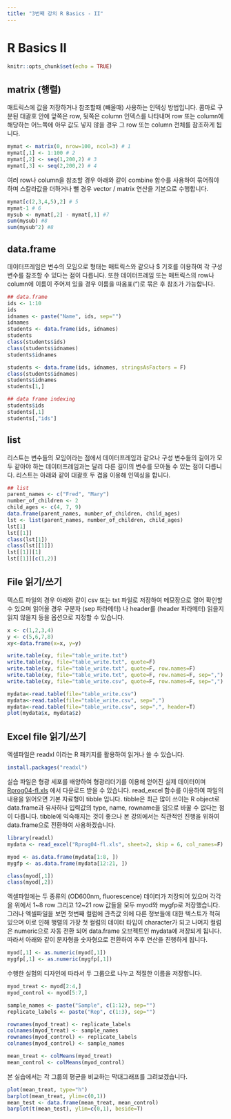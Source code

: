 ```yaml
---
title: "3번째 강의 R Basics - II"
---
```


# R Basics II


```r
knitr::opts_chunk$set(echo = TRUE)
```


## matrix (행렬)

매트릭스에 값을 저장하거나 참조할때 (빼올때) 사용하는 인덱싱 방법입니다. 콤마로 구분된 대괄호 안에 앞쪽은 row, 뒷쪽은 column 인덱스를 나타내며 row 또는 column에 해당하는 어느쪽에 아무 값도 넣지 않을 경우 그 row 또는 column  전체를 참조하게 됩니다. 

```r
mymat <- matrix(0, nrow=100, ncol=3) # 1
mymat[,1] <- 1:100 # 2
mymat[,2] <- seq(1,200,2) # 3
mymat[,3] <- seq(2,200,2) # 4
```

여러 row나 column을 참조할 경우 아래와 같이 combine 함수를 사용하여 묶어줘야 하며 스칼라값을 더하거나 뺄 경우 vector / matrix 연산을 기본으로 수행합니다. 
```r
mymat[c(2,3,4,5),2] # 5
mymat-1 # 6
mysub <- mymat[,2] - mymat[,1] #7
sum(mysub) #8
sum(mysub^2) #8
```



## data.frame

데이터프레임은 변수의 모임으로 형태는 매트릭스와 같으나 $ 기호를 이용하여 각 구성 변수를 참조할 수 있다는 점이 다릅니다. 또한 데이터프레임 또는 매트릭스의 row나 column에 이름이 주어져 있을 경우 이름을 따옴표(")로 묶은 후 참조가 가능합니다.  

```r
## data.frame
ids <- 1:10
ids
idnames <- paste("Name", ids, sep="")
idnames
students <- data.frame(ids, idnames)
students
class(students$ids)
class(students$idnames)
students$idnames

students <- data.frame(ids, idnames, stringsAsFactors = F)
class(students$idnames)
students$idnames
students[1,]

## data frame indexing 
students$ids
students[,1]
students[,"ids"]

```



## list

리스트는 변수들의 모임이라는 점에서 데이터프레임과 같으나 구성 변수들의 길이가 모두 같아야 하는 데이터프레임과는 달리 다른 길이의 변수를 모아둘 수 있는 점이 다릅니다. 리스트는 아래와 같이 대괄호 두 겹을 이용해 인덱싱을 합니다. 

```r
## list
parent_names <- c("Fred", "Mary")
number_of_children <- 2
child_ages <- c(4, 7, 9)
data.frame(parent_names, number_of_children, child_ages)
lst <- list(parent_names, number_of_children, child_ages)
lst[1]
lst[[1]]
class(lst[1])
class(lst[[1]])
lst[[1]][1]
lst[[1]][c(1,2)]
```




## File 읽기/쓰기

텍스트 파일의 경우 아래와 같이 csv 또는 txt 파일로 저장하여 메모장으로 열어 확인할 수 있으며 읽어올 경우 구분자 (sep 파라메터) 나 header를 (header 파라메터) 읽을지 읽지 않을지 등을 옵션으로 지정할 수 있습니다. 

```r
x <- c(1,2,3,4)
y <- c(5,6,7,8)
xy<-data.frame(x=x, y=y)

write.table(xy, file="table_write.txt")
write.table(xy, file="table_write.txt", quote=F)
write.table(xy, file="table_write.txt", quote=F, row.names=F)
write.table(xy, file="table_write.txt", quote=F, row.names=F, sep=",")
write.table(xy, file="table_write.csv", quote=F, row.names=F, sep=",")

mydata<-read.table(file="table_write.csv")
mydata<-read.table(file="table_write.csv", sep=",")
mydata<-read.table(file="table_write.csv", sep=",", header=T)
plot(mydata$x, mydata$z)

```


## Excel file 읽기/쓰기

엑셀파일은 readxl 이라는 R 패키지를 활용하여 읽거나 쓸 수 있습니다. 

```r
install.packages("readxl")
```

실습 파일은 형광 세포를 배양하여 형광리더기를 이용해 얻어진 실제 데이터이며 [Rprog04-fl.xls](https://github.com/greendaygh/2019-R-programming/blob/master/Rprog04-fl.xls) 에서 다운로드 받을 수 있습니다. read_excel 함수를 이용하여 파일의 내용을 읽어오면 기본 자료형이 tibble 입니다. tibble은 최근 많이 쓰이는 R object로 data.frame과 유사하나 입력값의 type, name, rowname을 임으로 바꿀 수 없다는 점이 다릅니다. tibble에 익숙해지는 것이 좋으나 본 강의에서는 직관적인 진행을 위하여 data.frame으로 전환하여 사용하겠습니다. 

```r
library(readxl)
mydata <- read_excel("Rprog04-fl.xls", sheet=2, skip = 6, col_names=F)

myod <- as.data.frame(mydata[1:8, ])
mygfp <- as.data.frame(mydata[12:21, ])
```

```r
class(myod[,1])
class(myod[,2])
```

엑셀파일에는 두 종류의 (OD600nm, fluorescence) 데이터가 저장되어 있으며 각각을 위에서 1~8 row 그리고 12~21 row 값들을 모두 myod와 mygfp로 저장했습니다. 그러나 엑셀파일을 보면 첫번째 컬럼에 관측값 외에 다른 정보들에 대한 텍스트가 적혀 있으며 이로 인해 행렬의 가장 첫 컬럼의 데이터 타입이 character가 되고 나머지 컬럼은 numeric으로 자동 전환 되어 data.frame 오브젝트인 mydata에 저장되게 됩니다. 따라서 아래와 같이 문자형을 숫자형으로 전환하여 추후 연산을 진행하게 됩니다. 

```r
myod[,1] <- as.numeric(myod[,1])
mygfp[,1] <- as.numeric(mygfp[,1])
```

수행한 실험의 디자인에 따라서 두 그룹으로 나누고 적절한 이름을 저장합니다. 

```r
myod_treat <- myod[2:4,]
myod_control <- myod[5:7,]

sample_names <- paste("Sample", c(1:12), sep="")
replicate_labels <- paste("Rep", c(1:3), sep="")

rownames(myod_treat) <- replicate_labels
colnames(myod_treat) <- sample_names
rownames(myod_control) <- replicate_labels 
colnames(myod_control) <- sample_names

mean_treat <- colMeans(myod_treat)
mean_control <- colMeans(myod_control)
```

본 실습에서는 각 그룹의 평균을 비교하는 막대그래프를 그려보겠습니다. 

```r
plot(mean_treat, type="h")
barplot(mean_treat, ylim=c(0,1))
mean_test <- data.frame(mean_treat, mean_control)
barplot(t(mean_test), ylim=c(0,1), beside=T)
```


